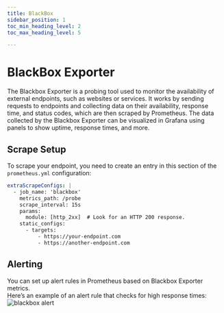 ```yaml
---
title: BlackBox
sidebar_position: 1
toc_min_heading_level: 2
toc_max_heading_level: 5

---
```




# BlackBox Exporter
The Blackbox Exporter is a probing tool used to monitor the availability of external endpoints, such as websites or services. It works by sending requests to endpoints and collecting data on their availability, response time, and status codes, which are then scraped by Prometheus. The data collected by the Blackbox Exporter can be visualized in Grafana using panels to show uptime, response times, and more.

## Scrape Setup
To scrape your endpoint, you need to create an entry in this section of the `prometheus.yml` configuration:

```yaml
extraScrapeConfigs: |
  - job_name: 'blackbox'
    metrics_path: /probe
    scrape_interval: 15s
    params:
      module: [http_2xx]  # Look for an HTTP 200 response.
    static_configs:
      - targets:
          - https://your-endpoint.com
          - https://another-endpoint.com

```
## Alerting
You can set up alert rules in Prometheus based on Blackbox Exporter metrics.  
Here’s an example of an alert rule that checks for high response times:
![blackbox alert](./img/blackbox-alert.png)
